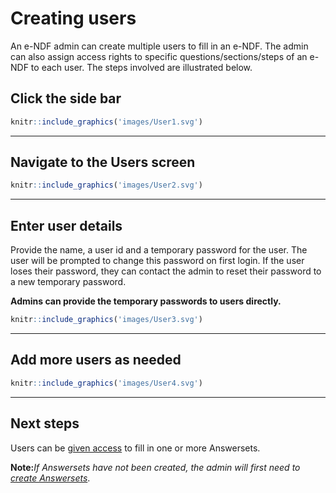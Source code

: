 # Creating users {#createUsers}
An e-NDF admin can create multiple users to fill in an e-NDF. The admin can also assign access rights to specific questions/sections/steps of an e-NDF to each user. The steps involved are illustrated below.

## Click the side bar 
```r
knitr::include_graphics('images/User1.svg')
```

---

## Navigate to the **Users** screen
```r
knitr::include_graphics('images/User2.svg')
```

---

## Enter user details
Provide the name, a user id and a temporary password for the user. The user will be prompted to change this password on first login. If the user loses their password, they can contact the admin to reset their password to a new temporary password.

**Admins can provide the temporary passwords to users directly.**
```r
knitr::include_graphics('images/User3.svg')
```

---

## Add more users as needed
```r
knitr::include_graphics('images/User4.svg')
```

---

## Next steps
Users can be [given access](#assignRights) to fill in one or more Answersets.

**Note:***If Answersets have not been created, the admin will first need to [create Answersets](#startanswerset)*.